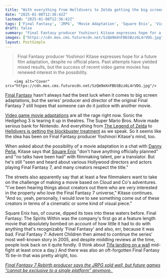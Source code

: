 ```yaml
---
title: "With everything from Helldivers to Zelda getting the big screen treatment, OG Final Fantasy 7 director would 'love' for the JRPG to get another movie"
date: "2025-01-08T12:36:42Z"
lastmod: "2025-01-08T12:36:42Z"
tags: ['Final Fantasy', 'JRPG', 'Movie Adaptation', 'Square Enix', 'Video Game Movie']
draft: false
summary: "Final Fantasy producer Yoshinori Kitase expresses hope for a future film adaptation, despite no official plans.  Past attempts have yielded mixed results, but the success of recent video game movies has renewed interest in the possibility."
images: ["https://cdn.mos.cms.futurecdn.net/SzQm9mXnFBbSBzz6L4rVDG.jpg"]
layout: PostSimple
---
```

> Final Fantasy producer Yoshinori Kitase expresses hope for a future film adaptation, despite no official plans.  Past attempts have yielded mixed results, but the success of recent video game movies has renewed interest in the possibility.


        <img alt="Cover" src="https://cdn.mos.cms.futurecdn.net/SzQm9mXnFBbSBzz6L4rVDG.jpg"/>
        
[Final Fantasy](https://www.gamesradar.com/games/jrpg/final-fantasy/) hasn't always had the best luck when it comes to big screen adaptations, but the series' producer and director of the original Final Fantasy 7 still hopes that someone can do it justice with another movie.

[Video game movie adaptations](https://www.gamesradar.com/upcoming-video-game-movies/) are all the rage right now. Sonic the Hedgehog 3 is tearing it up in theatres. The Super Mario Bros. Movie made serious bank for Nintendo. And everything from [The Legend of Zelda](https://www.gamesradar.com/nintendo-announces-live-action-zelda-movie/) to [Helldivers is getting the blockbuster treatment](https://www.gamesradar.com/entertainment/sci-fi-movies/sony-has-just-announced-a-helldivers-2-film-adaptation-following-the-games-record-breaking-release-but-fans-are-saying-the-same-thing/) as we speak. So it seems like the idea has been on Final Fantasy producer Yoshinori Kitase's mind, too.

When asked about the possibility of a movie adaptation in a chat with [Danny Peña](https://www.youtube.com/watch?v=jFpVyK1mOF0&list=PL6131eG2y0-DzWByPNNy2G8sLe2EL12os&index=2), Kitase says that [Square Enix](https://www.gamesradar.com/tag/square_enix/) "don't have anything officially planned" and "no talks have been had" with filmmaking talent, per a translator. But he's still "seen and heard about various Hollywood directors and actors playing Final Fantasy 7, and many creators respect the title."

The streets also apparently say that at least a few filmmakers want to take on the challenge of making a movie based on Cloud and Co's adventures. "I've been hearing things about creators out there who are very interested in the property who love the Final Fantasy 7 universe," Kitase continues. "And so, yeah, personally, I would love to see something come out of these creators in terms of a cinematic or some kind of visual piece."

Square Enix has, of course, dipped its toes into these waters before. Final Fantasy: The Spirits Within was the company's first go at a feature length movie that absolutely bombed on account of how little it had to do with anything that's recognizably 'Final Fantasy' and also, err, because it was bad. Final Fantasy 7: Advent Children then aimed to continue the series' most well-known story in 2005, and despite middling reviews at the time, people look back on it quite fondly. (I think about [Tifa landing on a wall](https://www.youtube.com/watch?v=nqZ1kN4Wkdw) mid-fight at least once a day.) And there was also an oft-forgotten Final Fantasy 15 tie-in that was pretty alright, too. 

[<em>Final Fantasy 7 Rebirth producer says the JRPG sold well, but future games “cannot be exclusive to a single platform” anymore.</em> ](https://www.gamesradar.com/games/final-fantasy/final-fantasy-7-rebirth-producer-says-the-jrpg-sold-well-but-future-games-cannot-be-exclusive-to-a-single-platform-anymore/)
        